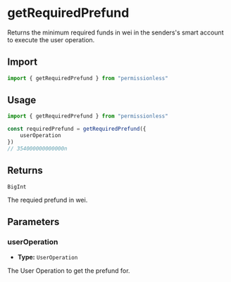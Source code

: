 
<VersionWarning version="0.1" />

# getRequiredPrefund

Returns the minimum required funds in wei in the senders's smart account to execute the user operation.

## Import

```ts
import { getRequiredPrefund } from "permissionless"
```

## Usage

```ts
import { getRequiredPrefund } from "permissionless"

const requiredPrefund = getRequiredPrefund({
    userOperation
})
// 354000000000000n
```

## Returns

`BigInt`

The requied prefund in wei.

## Parameters

### userOperation

- **Type:** `UserOperation`

The User Operation to get the prefund for.